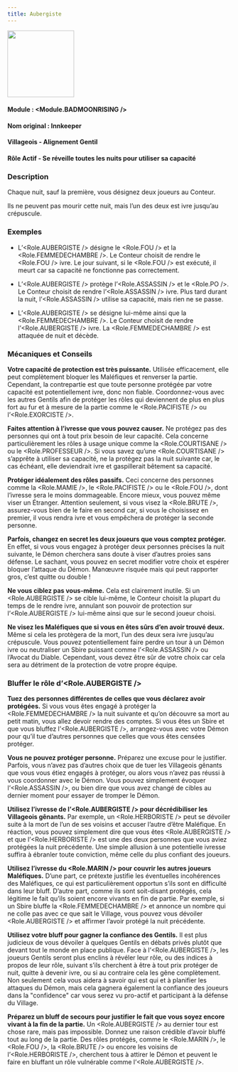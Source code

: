 ```yaml
---
title: Aubergiste
---
```



<img src='/img/blood-on-the-clocktower/roles/aubergiste.png' height='150' />

#### Module : <Module.BADMOONRISING />
#### Nom original : Innkeeper
#### Villageois - Alignement Gentil
#### Rôle Actif - Se réveille toutes les nuits pour utiliser sa capacité

### Description

Chaque nuit, sauf la première, vous désignez deux joueurs au Conteur.

Ils ne peuvent pas mourir cette nuit, mais l’un des deux est ivre jusqu’au crépuscule.

### Exemples

- L’<Role.AUBERGISTE /> désigne le <Role.FOU /> et la <Role.FEMMEDECHAMBRE />. Le Conteur choisit de rendre le <Role.FOU /> ivre. Le jour suivant, si le <Role.FOU /> est exécuté, il meurt car sa capacité ne fonctionne pas correctement.

- L’<Role.AUBERGISTE /> protège l’<Role.ASSASSIN /> et le <Role.PO />. Le Conteur choisit de rendre l’<Role.ASSASSIN /> ivre. Plus tard durant la nuit, l’<Role.ASSASSIN /> utilise sa capacité, mais rien ne se passe.

- L’<Role.AUBERGISTE /> se désigne lui-même ainsi que la <Role.FEMMEDECHAMBRE />. Le Conteur choisit de rendre l’<Role.AUBERGISTE /> ivre. La <Role.FEMMEDECHAMBRE /> est attaquée de nuit et décède.

### Mécaniques et Conseils

**Votre capacité de protection est très puissante.** Utilisée efficacement, elle peut complètement bloquer les Maléfiques et renverser la partie. Cependant, la contrepartie est que toute personne protégée par votre capacité est potentiellement ivre, donc non fiable. Coordonnez-vous avec les autres Gentils afin de protéger les rôles qui deviennent de plus en plus fort au fur et à mesure de la partie comme le <Role.PACIFISTE /> ou l’<Role.EXORCISTE />.

**Faites attention à l’ivresse que vous pouvez causer.** Ne protégez pas des personnes qui ont à tout prix besoin de leur capacité. Cela concerne particulièrement les rôles à usage unique comme la <Role.COURTISANE /> ou le <Role.PROFESSEUR />. Si vous savez qu’une <Role.COURTISANE /> s’apprête à utiliser sa capacité, ne la protégez pas la nuit suivante car, le cas échéant, elle deviendrait ivre et gaspillerait bêtement sa capacité.

**Protéger idéalement des rôles passifs.** Ceci concerne des personnes comme la <Role.MAMIE />, le <Role.PACIFISTE /> ou le <Role.FOU />, dont l’ivresse sera le moins dommageable. Encore mieux, vous pouvez même viser un Étranger. Attention seulement, si vous visez la <Role.BRUTE />, assurez-vous bien de le faire en second car, si vous le choisissez en premier, il vous rendra ivre et vous empêchera de protéger la seconde personne.

**Parfois, changez en secret les deux joueurs que vous comptez protéger.** En effet, si vous vous engagez à protéger deux personnes précises la nuit suivante, le Démon cherchera sans doute à viser d’autres proies sans défense. Le sachant, vous pouvez en secret modifier votre choix et espérer bloquer l’attaque du Démon. Manœuvre risquée mais qui peut rapporter gros, c’est quitte ou double !

**Ne vous ciblez pas vous-même.** Cela est clairement inutile. Si un <Role.AUBERGISTE /> se cible lui-même, le Conteur choisit la plupart du temps de le rendre ivre, annulant son pouvoir de protection sur l’<Role.AUBERGISTE /> lui-même ainsi que sur le second joueur choisi.

**Ne visez les Maléfiques que si vous en êtes sûrs d’en avoir trouvé deux.** Même si cela les protègera de la mort, l’un des deux sera ivre jusqu’au crépuscule. Vous pouvez potentiellement faire perdre un tour à un Démon ivre ou neutraliser un Sbire puissant comme l’<Role.ASSASSIN /> ou l’Avocat du Diable. Cependant, vous devez être sûr de votre choix car cela sera au détriment de la protection de votre propre équipe.

### Bluffer le rôle d’<Role.AUBERGISTE />

**Tuez des personnes différentes de celles que vous déclarez avoir protégées.** Si vous vous êtes engagé à protéger la <Role.FEMMEDECHAMBRE /> la nuit suivante et qu’on découvre sa mort au petit matin, vous allez devoir rendre des comptes. Si vous êtes un Sbire et que vous bluffez l’<Role.AUBERGISTE />, arrangez-vous avec votre Démon pour qu’il tue d’autres personnes que celles que vous êtes censées protéger.

**Vous ne pouvez protéger personne.** Préparez une excuse pour le justifier. Parfois, vous n’avez pas d’autres choix que de tuer les Villageois gênants que vous vous étiez engagés à protéger, ou alors vous n’avez pas réussi à vous coordonner avec le Démon. Vous pouvez simplement évoquer l’<Role.ASSASSIN />, ou bien dire que vous avez changé de cibles au dernier moment pour essayer de tromper le Démon.

**Utilisez l’ivresse de l’<Role.AUBERGISTE /> pour décrédibiliser les Villageois gênants.** Par exemple, un <Role.HERBORISTE /> peut se dévoiler suite à la mort de l’un de ses voisins et accuser l’autre d’être Maléfique. En réaction, vous pouvez simplement dire que vous êtes <Role.AUBERGISTE /> et que l’<Role.HERBORISTE /> est une des deux personnes que vous aviez protégées la nuit précédente. Une simple allusion à une potentielle ivresse suffira à ébranler toute conviction, même celle du plus confiant des joueurs.

**Utilisez l’ivresse du <Role.MARIN /> pour couvrir les autres joueurs Maléfiques.** D’une part, ce prétexte justifie les éventuelles incohérences des Maléfiques, ce qui est particulièrement opportun s’ils sont en difficulté dans leur bluff. D’autre part, comme ils sont soit-disant protégés, cela légitime le fait qu’ils soient encore vivants en fin de partie. Par exemple, si un Sbire bluffe la <Role.FEMMEDECHAMBRE /> et annonce un nombre qui ne colle pas avec ce que sait le Village, vous pouvez vous dévoiler <Role.AUBERGISTE /> et affirmer l’avoir protégé la nuit précédente.

**Utilisez votre bluff pour gagner la confiance des Gentils.** Il est plus judicieux de vous dévoiler à quelques Gentils en débats privés plutôt que devant tout le monde en place publique. Face à l’<Role.AUBERGISTE />, les joueurs Gentils seront plus enclins à révéler leur rôle, ou des indices à propos de leur rôle, suivant s’ils cherchent à être à tout prix protéger de nuit, quitte à devenir ivre, ou si au contraire cela les gêne complètement. Non seulement cela vous aidera à savoir qui est qui et à planifier les attaques du Démon, mais cela gagnera également la confiance des joueurs dans la "confidence" car vous serez vu pro-actif et participant à la défense du Village.

**Préparez un bluff de secours pour justifier le fait que vous soyez encore vivant à la fin de la partie.** Un <Role.AUBERGISTE /> au dernier tour est chose rare, mais pas impossible. Donnez une raison crédible d’avoir bluffé tout au long de la partie. Des rôles protégés, comme le <Role.MARIN />, le <Role.FOU />, la <Role.BRUTE /> ou encore les voisins de l’<Role.HERBORISTE />, cherchent tous à attirer le Démon et peuvent le faire en bluffant un rôle vulnérable comme l’<Role.AUBERGISTE />.

